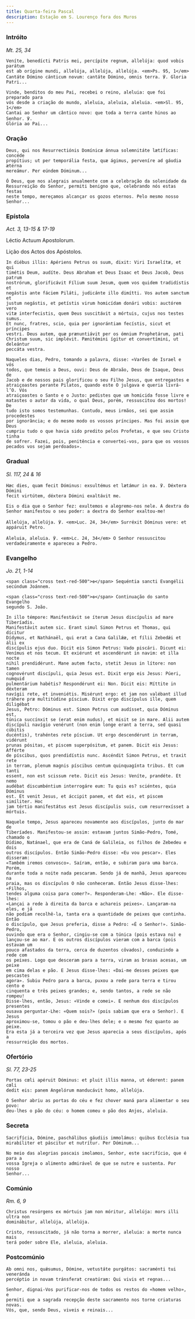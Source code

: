 ```yaml
---
title: Quarta-feira Pascal
description: Estação em S. Lourenço fora dos Muros
---
```


### Intróito

<em>Mt. 25, 34</em>

<div class="side-by-side not-content">

    Veníte, benedícti Patris mei, percípite regnum, allelúja: quod vobis parátum
    est ab orígine mundi, allelúja, allelúja, allelúja. <em>Ps. 95, 1</em>
    Cantáte Dómino cánticum novum: cantáte Dómino, omnis terra. ℣. Gloria Patri...

    Vinde, benditos do meu Pai, recebei o reino, aleluia: que foi preparado para
    vós desde a criação do mundo, aleluia, aleluia, aleluia. <em>Sl. 95, 1</em>
    Cantai ao Senhor um cântico novo: que toda a terra cante hinos ao Senhor. ℣.
    Glória ao Pai...

</div>

### Oração

<div class="side-by-side not-content">

    Deus, qui nos Resurrectiónis Domínicæ ánnua solemnitáte lætíficas: concéde
    propítius; ut per temporália festa, quæ ágimus, perveníre ad gáudia ætérna
    mereámur. Per eúndem Dóminum...

    Ó Deus, que nos alegrais anualmente com a celebração da solenidade da
    Ressurreição do Senhor, permiti benigno que, celebrando nós estas festas
    neste tempo, mereçamos alcançar os gozos eternos. Pelo mesmo nosso Senhor...

</div>

### Epístola

<em>Act. 3, 13-15 & 17-19</em>

<div class="side-by-side not-content">

Léctio Actuum Apostolorum.

Lição dos Actos dos Apóstolos.

    In diébus illis: Apériens Petrus os suum, dixit: Viri Israelítæ, et qui
    timétis Deum, audíte. Deus Abraham et Deus Isaac et Deus Jacob, Deus patrum
    nostrórum, glorificávit Fílium suum Jesum, quem vos quidem tradidístis et
    negástis ante fáciem Piláti, judicánte illo dimítti. Vos autem sanctum et
    justum negástis, et petístis virum homicídam donári vobis: auctórem vero
    vitæ interfecistis, quem Deus suscitávit a mórtuis, cujus nos testes sumus.
    Et nunc, fratres, scio, quia per ignorántiam fecístis, sicut et príncipes
    vestri. Deus autem, quæ prænuntiávit per os ómnium Prophetárum, pati
    Christum suum, sic implévit. Pænitémini ígitur et convertímini, ut deleántur
    peccáta vestra.

    Naqueles dias, Pedro, tomando a palavra, disse: «Varões de Israel e vós
    todos, que temeis a Deus, ouvi: Deus de Abraão, Deus de Isaque, Deus de
    Jacob e de nossos pais glorificou o seu Filho Jesus, que entregastes e
    atraiçoastes perante Pilatos, quando este O julgava e queria livrá-l’O. Vós
    atraiçoastes o Santo e o Justo: pedistes que um homicida fosse livre e
    matastes o autor da vida, o qual Deus, porém, ressuscitou dos mortos! De
    tudo isto somos testemunhas. Contudo, meus irmãos, sei que assim procedestes
    por ignorância; e do mesmo modo os vossos príncipes. Mas foi assim que Deus
    cumpriu tudo o que havia sido predito pelos Profetas, e que seu Cristo tinha
    de sofrer. Fazei, pois, penitência e convertei-vos, para que os vossos
    pecados vos sejam perdoados».

</div>

### Gradual

<em>Sl. 117, 24 & 16</em>

<div class="side-by-side not-content">

    Hæc dies, quam fecit Dóminus: exsultémus et lætámur in ea. ℣. Déxtera Dómini
    fecit virtútem, déxtera Dómini exaltávit me.

    Eis o dia que o Senhor fez: exultemos e alegremo-nos nele. A dextra do
    Senhor manifestou o seu poder: a dextra do Senhor exaltou-me!

    Allelúja, allelúja. ℣. <em>Luc. 24, 34</em> Surréxit Dóminus vere: et
    appáruit Petro.

    Aleluia, aleluia. ℣. <em>Lc. 24, 34</em> O Senhor ressuscitou
    verdadeiramente e apareceu a Pedro.

</div>

### Evangelho

<em>Jo. 21, 1-14</em>

<div class="side-by-side not-content">

    <span class="cross text-red-500">✠</span> Sequéntia sancti Evangélii
    secúndum Joánnem.

    <span class="cross text-red-500">✠</span> Continuação do santo Evangelho
    segundo S. João.

    In illo témpore: Manifestávit se íterum Jesus discípulis ad mare Tiberíadis.
    Manifestávit autem sic. Erant simul Simon Petrus et Thomas, qui dícitur
    Dídymus, et Nathánaël, qui erat a Cana Galilǽæ, et fílii Zebedǽi et álii ex
    discípulis ejus duo. Dicit eis Simon Petrus: Vado piscári. Dicunt ei:
    Venímus et nos tecum. Et exiérunt et ascendérunt in navim: et illa nocte
    nihil prendidérunt. Mane autem facto, stetit Jesus in lítore: non tamen
    cognovérunt discípuli, quia Jesus est. Dixit ergo eis Jesus: Púeri, numquid
    pulmentárium habétis? Respondérunt ei: Non. Dicit eis: Míttite in déxteram
    navígii rete, et inveniétis. Misérunt ergo: et jam non valébant illud
    tráhere præ multitúdine píscium. Dixit ergo discípulus ille, quem diligébat
    Jesus, Petro: Dóminus est. Simon Petrus cum audísset, quia Dóminus est,
    túnica succínxit se (erat enim nudus), et misit se in mare. Alii autem
    discípuli navígio venérunt (non enim longe erant a terra, sed quasi cúbitis
    ducéntis), trahéntes rete píscium. Ut ergo descendérunt in terram, vidérunt
    prunas pósitas, et piscem superpósitum, et panem. Dicit eis Jesus: Afférte
    de píscibus, quos prendidístis nunc. Ascéndit Simon Petrus, et traxit rete
    in terram, plenum magnis píscibus centum quinquagínta tribus. Et cum tanti
    essent, non est scissum rete. Dicit eis Jesus: Veníte, prandéte. Et nemo
    audébat discumbéntium interrogáre eum: Tu quis es? sciéntes, quia Dóminus
    est. Et venit Jesus, et áccipit panem, et dat eis, et piscem simíliter. Hoc
    jam tértio manifestátus est Jesus discípulis suis, cum resurrexísset a
    mórtuis.

    Naquele tempo, Jesus apareceu novamente aos discípulos, junto do mar de
    Tiberíades. Manifestou-se assim: estavam juntos Simão-Pedro, Tomé, chamado o
    Dídimo, Natánael, que era de Caná de Galileia, os filhos de Zebedeu e dois
    outros discípulos. Então Simão-Pedro disse: «Eu vou pescar». Eles disseram:
    «Também iremos convosco». Saíram, então, e subiram para uma barca. Porém,
    durante toda a noite nada pescaram. Sendo já de manhã, Jesus apareceu na
    praia, mas os discípulos O não conheceram. Então Jesus disse-lhes: «Filhos,
    tendes alguma coisa para comer?». Responderam-Lhe: «Não». Ele disse-lhes:
    «Lançai a rede à direita da barca e achareis peixes». Lançaram-na eles, e já
    não podiam recolhê-la, tanta era a quantidade de peixes que continha. Então
    o discípulo, que Jesus preferia, disse a Pedro: «É o Senhor!». Simão-Pedro,
    ouvindo que era o Senhor, cingiu-se com a túnica (pois estava nu) e
    lançou-se ao mar. E os outros discípulos vieram com a barca (pois estavam um
    pouco afastados da terra, cerca de duzentos côvados), conduzindo a rede com
    os peixes. Logo que desceram para a terra, viram as brasas acesas, um peixe
    em cima delas e pão. E Jesus disse-lhes: «Dai-me desses peixes que pescastes
    agora». Subiu Pedro para a barca, puxou a rede para terra e tirou cento e
    cinquenta e três peixes grandes; e, sendo tantos, a rede se não rompeu!
    Disse-lhes, então, Jesus: «Vinde e comei». E nenhum dos discípulos presentes
    ousava perguntar-Lhe: «Quem sois?» (pois sabiam que era o Senhor). E Jesus
    aproximou-se, tomou o pão e deu-lhes dele; e o mesmo fez quanto ao peixe.
    Era esta já a terceira vez que Jesus aparecia a seus discípulos, após a
    ressurreição dos mortos.

</div>

### Ofertório

<em>Sl. 77, 23-25</em>

<div class="side-by-side not-content">

    Portas cœli apéruit Dóminus: et pluit illis manna, ut éderent: panem cœli
    dedit eis: panem Angelórum manducávit homo, allelúja.

    O Senhor abriu as portas do céu e fez chover maná para alimentar o seu povo:
    deu-lhes o pão do céu: o homem comeu o pão dos Anjos, aleluia.

</div>

### Secreta

<div class="side-by-side not-content">

    Sacrifícia, Dómine, paschálibus gáudiis immolámus: quibus Ecclésia tua
    mirabíliter et páscitur et nutrítur. Per Dóminum...

    No meio das alegrias pascais imolamos, Senhor, este sacrifício, que é para a
    vossa Igreja o alimento admirável de que se nutre e sustenta. Por nosso
    Senhor...

</div>

### Comúnio

<em>Rm. 6, 9</em>

<div class="side-by-side not-content">

    Christus resúrgens ex mórtuis jam non móritur, allelúja: mors illi ultra non
    dominábitur, allelúja, allelúja.

    Cristo, ressuscitado, já não torna a morrer, aleluia: a morte nunca mais
    terá poder sobre Ele, aleluia, aleluia.

</div>

### Postcomúnio

<div class="side-by-side not-content">

    Ab omni nos, quǽsumus, Dómine, vetustáte purgátos: sacraménti tui veneránda
    percéptio in novam tránsferat creatúram: Qui vivis et regnas...

    Senhor, dignai-Vos purificar-nos de todos os restos do «homem velho», e
    permiti que a sagrada recepção deste sacramento nos torne criaturas novas.
    Vós, que, sendo Deus, viveis e reinais...

</div>
